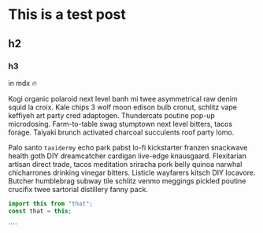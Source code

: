 
<BlogLayout title="test">

# This is a test post

## h2

### h3

in mdx 🔥

Kogi organic polaroid next level banh mi twee asymmetrical raw denim squid la croix. Kale chips 3 wolf moon edison bulb cronut, schlitz vape keffiyeh art party cred adaptogen. Thundercats poutine pop-up microdosing. Farm-to-table swag stumptown next level bitters, tacos forage. Taiyaki brunch activated charcoal succulents roof party lomo.

Palo santo `taxidermy` echo park pabst lo-fi kickstarter franzen snackwave health goth DIY dreamcatcher cardigan live-edge knausgaard. Flexitarian artisan direct trade, tacos meditation sriracha pork belly quinoa narwhal chicharrones drinking vinegar bitters. Listicle wayfarers kitsch DIY locavore. Butcher humblebrag subway tile schlitz venmo meggings pickled poutine crucifix twee sartorial distillery fanny pack.

```jsx
import this from "that";
const that = this;
```

</BlogLayout>
````

